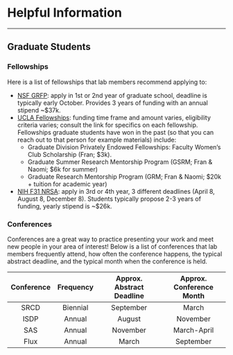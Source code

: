 # Helpful Information

----------

## Graduate Students

### Fellowships

Here is a list of fellowships that lab members recommend applying to:

* [NSF GRFP](https://www.nsfgrfp.org/): apply in 1st or 2nd year of graduate school, deadline is typically early October. Provides 3 years of funding with an annual stipend ~$37k. 
* [UCLA Fellowships](https://grad.ucla.edu/asis/stusup/gradsupport.pdf): funding time frame and amount varies, eligibility criteria varies; consult the link for specifics on each fellowship. Fellowships graduate students have won in the past (so that you can reach out to that person for example materials) include:
  + Graduate Division Privately Endowed Fellowships: Faculty Women's Club Scholarship (Fran; $3k).
  + Graduate Summer Research Mentorship Program (GSRM; Fran & Naomi; $6k for summer)
  + Graduate Research Mentorship Program (GRM; Fran & Naomi; $20k + tuition for academic year)
* [NIH F31 NRSA](https://www.nia.nih.gov/research/training/f31-individual-fellowships-phd-students): apply in 3rd or 4th year, 3 different deadlines (April 8, August 8, December 8). Students typically propose 2-3 years of funding, yearly stipend is ~$26k.  


### Conferences

Conferences are a great way to practice presenting your work and meet new people in your area of interest! Below is a list of conferences that lab members frequently attend, how often the conference happens, the typical abstract deadline, and the typical month when the conference is held. 

| Conference | Frequency | Approx. Abstract Deadline | Approx. Conference Month |
|:----------:|:---------:|:-------------------------:|:------------------------:|
| SRCD       | Biennial  | September                 | March                    |
| ISDP       | Annual    | August                    | November                 |
| SAS        | Annual    | November                  | March-April               |
| Flux       | Annual    | March                     | September                | 

